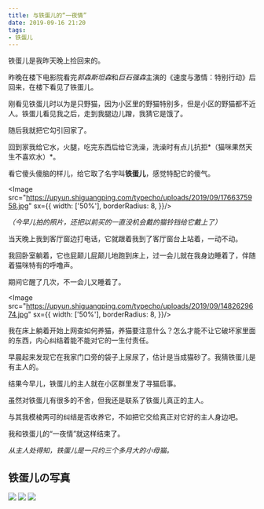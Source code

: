 ```yaml
---
title: 与铁蛋儿的“一夜情”
date: 2019-09-16 21:20
tags:
- 铁蛋儿
---
```


铁蛋儿是我昨天晚上捡回来的。


昨晚在楼下电影院看完*郭森斯坦森*和*巨石强森*主演的《速度与激情：特别行动》后回来，在楼下看见了铁蛋儿。


刚看见铁蛋儿时以为是只野猫，因为小区里的野猫特别多，但是小区的野猫都不近人。铁蛋儿看见我之后，走到我腿边儿蹭，我猜它是饿了。

随后我就把它勾引回家了。


回到家我给它水，火腿，吃完东西后给它洗澡，洗澡时有点儿抗拒*（猫咪果然天生不喜欢水）*。

看它傻头傻脑的样儿，给它取了名字叫**铁蛋儿**，感觉特配它的傻气。

<Image src="https://upyun.shiguangping.com/typecho/uploads/2019/09/1766375958.jpg" sx={{
  width: ['50%'],
  borderRadius: 8,
}}/>

*（今早儿拍的照片，还把以前买的一直没机会戴的猫铃铛给它戴上了）*




当天晚上我到客厅窗边打电话，它就跟着我到了客厅窗台上站着，一动不动。


我回卧室躺着，它也屁颠儿屁颠儿地跑到床上，过一会儿就在我身边睡着了，伴随着猫咪特有的呼噜声。

期间它醒了几次，不一会儿又睡着了。

<Image src="https://upyun.shiguangping.com/typecho/uploads/2019/09/1482629674.jpg" sx={{
  width: ['50%'],
  borderRadius: 8,
}}/>



我在床上躺着开始上网查如何养猫，养猫要注意什么？怎么才能不让它破坏家里面的东西，内心纠结着能不能对它的一生付责任。



早晨起来发现它在我家门口旁的袋子上尿尿了，估计是当成猫砂了。我猜铁蛋儿是有主人的。

结果今早儿，铁蛋儿的主人就在小区群里发了寻猫启事。




虽然对铁蛋儿有很多的不舍，但我还是联系了铁蛋儿真正的主人。


与其我模棱两可的纠结是否收养它，不如把它交给真正对它好的主人身边吧。


我和铁蛋儿的“一夜情”就这样结束了。



*从主人处得知，铁蛋儿是一只约三个多月大的小母猫。*

## 铁蛋儿の写真

<Flex>
  <Card width={['30% ']} mx='auto'>
    <Image src="https://upyun.shiguangping.com/typecho/uploads/2019/09/2867367599.jpg"/>
  </Card>
  <Card width={['30% ']} mx='auto'>
    <Image src="https://upyun.shiguangping.com/typecho/uploads/2019/09/1564673647.jpg"/>
  </Card>
  <Card width={['30% ']} mx='auto'>
    <Image src="https://upyun.shiguangping.com/typecho/uploads/2019/09/833197968.jpg"/>
  </Card>
</Flex>


